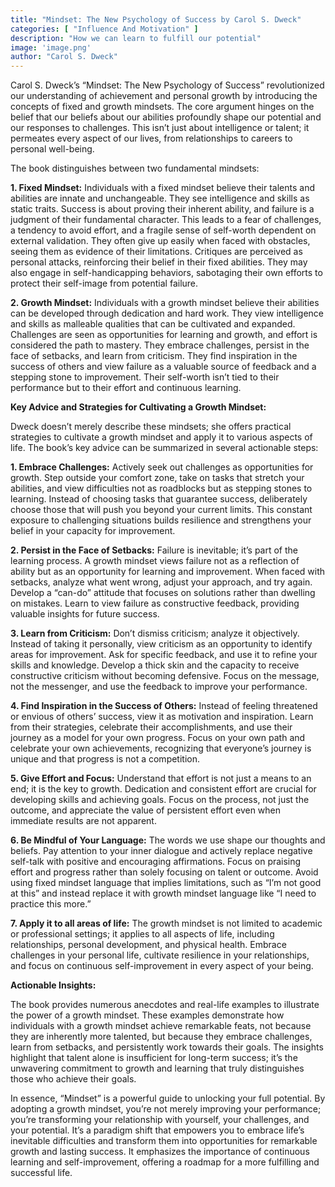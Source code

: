 ```yaml
---
title: "Mindset: The New Psychology of Success by Carol S. Dweck"
categories: [ "Influence And Motivation" ]
description: "How we can learn to fulfill our potential"
image: 'image.png'
author: "Carol S. Dweck"
---
```

Carol S. Dweck's "Mindset: The New Psychology of Success" revolutionized our understanding of achievement and personal growth by introducing the concepts of fixed and growth mindsets.  The core argument hinges on the belief that our beliefs about our abilities profoundly shape our potential and our responses to challenges.  This isn't just about intelligence or talent; it permeates every aspect of our lives, from relationships to careers to personal well-being.

The book distinguishes between two fundamental mindsets:

**1. Fixed Mindset:** Individuals with a fixed mindset believe their talents and abilities are innate and unchangeable.  They see intelligence and skills as static traits.  Success is about proving their inherent ability, and failure is a judgment of their fundamental character.  This leads to a fear of challenges, a tendency to avoid effort, and a fragile sense of self-worth dependent on external validation.  They often give up easily when faced with obstacles, seeing them as evidence of their limitations.  Critiques are perceived as personal attacks, reinforcing their belief in their fixed abilities.  They may also engage in self-handicapping behaviors, sabotaging their own efforts to protect their self-image from potential failure.

**2. Growth Mindset:**  Individuals with a growth mindset believe their abilities can be developed through dedication and hard work.  They view intelligence and skills as malleable qualities that can be cultivated and expanded.  Challenges are seen as opportunities for learning and growth, and effort is considered the path to mastery.  They embrace challenges, persist in the face of setbacks, and learn from criticism.  They find inspiration in the success of others and view failure as a valuable source of feedback and a stepping stone to improvement. Their self-worth isn't tied to their performance but to their effort and continuous learning.

**Key Advice and Strategies for Cultivating a Growth Mindset:**

Dweck doesn't merely describe these mindsets; she offers practical strategies to cultivate a growth mindset and apply it to various aspects of life.  The book’s key advice can be summarized in several actionable steps:

**1. Embrace Challenges:**  Actively seek out challenges as opportunities for growth.  Step outside your comfort zone, take on tasks that stretch your abilities, and view difficulties not as roadblocks but as stepping stones to learning.  Instead of choosing tasks that guarantee success, deliberately choose those that will push you beyond your current limits.  This constant exposure to challenging situations builds resilience and strengthens your belief in your capacity for improvement.

**2. Persist in the Face of Setbacks:** Failure is inevitable; it's part of the learning process.  A growth mindset views failure not as a reflection of ability but as an opportunity for learning and improvement.  When faced with setbacks, analyze what went wrong, adjust your approach, and try again.  Develop a "can-do" attitude that focuses on solutions rather than dwelling on mistakes.  Learn to view failure as constructive feedback, providing valuable insights for future success.

**3. Learn from Criticism:**  Don't dismiss criticism; analyze it objectively.  Instead of taking it personally, view criticism as an opportunity to identify areas for improvement.  Ask for specific feedback, and use it to refine your skills and knowledge.  Develop a thick skin and the capacity to receive constructive criticism without becoming defensive.  Focus on the message, not the messenger, and use the feedback to improve your performance.

**4. Find Inspiration in the Success of Others:**  Instead of feeling threatened or envious of others' success, view it as motivation and inspiration.  Learn from their strategies, celebrate their accomplishments, and use their journey as a model for your own progress.  Focus on your own path and celebrate your own achievements, recognizing that everyone's journey is unique and that progress is not a competition.

**5. Give Effort and Focus:**  Understand that effort is not just a means to an end; it is the key to growth.  Dedication and consistent effort are crucial for developing skills and achieving goals.  Focus on the process, not just the outcome, and appreciate the value of persistent effort even when immediate results are not apparent.

**6. Be Mindful of Your Language:**  The words we use shape our thoughts and beliefs.  Pay attention to your inner dialogue and actively replace negative self-talk with positive and encouraging affirmations.  Focus on praising effort and progress rather than solely focusing on talent or outcome.  Avoid using fixed mindset language that implies limitations, such as "I'm not good at this" and instead replace it with growth mindset language like "I need to practice this more."

**7.  Apply it to all areas of life:**  The growth mindset is not limited to academic or professional settings; it applies to all aspects of life, including relationships, personal development, and physical health.  Embrace challenges in your personal life, cultivate resilience in your relationships, and focus on continuous self-improvement in every aspect of your being.


**Actionable Insights:**

The book provides numerous anecdotes and real-life examples to illustrate the power of a growth mindset.  These examples demonstrate how individuals with a growth mindset achieve remarkable feats, not because they are inherently more talented, but because they embrace challenges, learn from setbacks, and persistently work towards their goals.  The insights highlight that talent alone is insufficient for long-term success; it's the unwavering commitment to growth and learning that truly distinguishes those who achieve their goals.

In essence, "Mindset" is a powerful guide to unlocking your full potential.  By adopting a growth mindset, you're not merely improving your performance; you're transforming your relationship with yourself, your challenges, and your potential.  It's a paradigm shift that empowers you to embrace life's inevitable difficulties and transform them into opportunities for remarkable growth and lasting success.  It emphasizes the importance of continuous learning and self-improvement, offering a roadmap for a more fulfilling and successful life.

